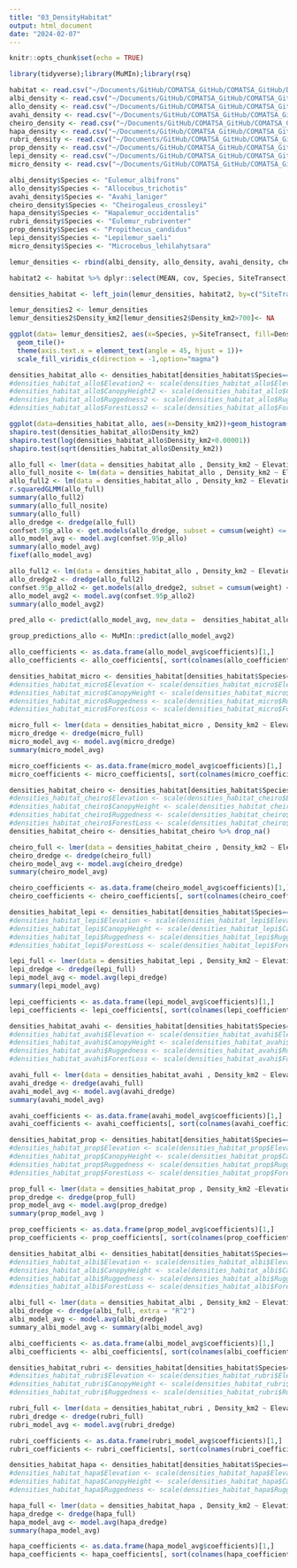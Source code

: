 ```yaml
---
title: "03_DensityHabitat"
output: html_document
date: "2024-02-07"
---
```


```r
knitr::opts_chunk$set(echo = TRUE)
```

```r
library(tidyverse);library(MuMIn);library(rsq)

habitat <- read.csv("~/Documents/GitHub/COMATSA_GitHub/COMATSA_GitHub/Data/habitat_covs.csv") 
albi_density <- read.csv("~/Documents/GitHub/COMATSA_GitHub/COMATSA_GitHub/Data/albi_dat.csv")
allo_density <- read.csv("~/Documents/GitHub/COMATSA_GitHub/COMATSA_GitHub/Data/allocebus_dat.csv")
avahi_density <- read.csv("~/Documents/GitHub/COMATSA_GitHub/COMATSA_GitHub/Data/avahi_dat.csv")
cheiro_density <- read.csv("~/Documents/GitHub/COMATSA_GitHub/COMATSA_GitHub/Data/cheirogaleus_dat.csv")
hapa_density <- read.csv("~/Documents/GitHub/COMATSA_GitHub/COMATSA_GitHub/Data/hapa_dat.csv")
rubri_density <- read.csv("~/Documents/GitHub/COMATSA_GitHub/COMATSA_GitHub/Data/rubriventer_dat.csv")
prop_density <- read.csv("~/Documents/GitHub/COMATSA_GitHub/COMATSA_GitHub/Data/prop_dat.csv")
lepi_density <- read.csv("~/Documents/GitHub/COMATSA_GitHub/COMATSA_GitHub/Data/lepilemur_dat.csv")
micro_density <- read.csv("~/Documents/GitHub/COMATSA_GitHub/COMATSA_GitHub/Data/microcebus_dat.csv")

albi_density$Species <- "Eulemur_albifrons"
allo_density$Species <- "Allocebus_trichotis"
avahi_density$Species <- "Avahi_laniger"
cheiro_density$Species <- "Cheirogaleus_crossleyi"
hapa_density$Species <- "Hapalemur_occidentalis"
rubri_density$Species <- "Eulemur_rubriventer"
prop_density$Species <- "Propithecus_candidus"
lepi_density$Species <- "Lepilemur_saeli"
micro_density$Species <- "Microcebus_lehilahytsara"

lemur_densities <- rbind(albi_density, allo_density, avahi_density, cheiro_density, hapa_density, rubri_density, prop_density, lepi_density, micro_density) %>% dplyr::select(Site_Transect, Site, Transect, Density_km2, Species) %>% rename(SiteTransect = Site_Transect)

habitat2 <- habitat %>% dplyr::select(MEAN, cov, Species, SiteTransect) %>%pivot_wider(names_from = cov, values_from = MEAN)

densities_habitat <- left_join(lemur_densities, habitat2, by=c("SiteTransect", "Species"))

```
```r

lemur_densities2 <- lemur_densities
lemur_densities2$Density_km2[lemur_densities2$Density_km2>700]<- NA

ggplot(data= lemur_densities2, aes(x=Species, y=SiteTransect, fill=Density_km2))+
  geom_tile()+
  theme(axis.text.x = element_text(angle = 45, hjust = 1))+
  scale_fill_viridis_c(direction = -1,option="magma")

```


```r

densities_habitat_allo <- densities_habitat[densities_habitat$Species=="Allocebus_trichotis",]
#densities_habitat_allo$Elevation2 <- scale(densities_habitat_allo$Elevation)
#densities_habitat_allo$CanopyHeight2 <- scale(densities_habitat_allo$CanopyHeight)
#densities_habitat_allo$Ruggedness2 <- scale(densities_habitat_allo$Ruggedness)
#densities_habitat_allo$ForestLoss2 <- scale(densities_habitat_allo$ForestLoss)

ggplot(data=densities_habitat_allo, aes(x=Density_km2))+geom_histogram()
shapiro.test(densities_habitat_allo$Density_km2)
shapiro.test(log(densities_habitat_allo$Density_km2+0.00001))
shapiro.test(sqrt(densities_habitat_allo$Density_km2))

allo_full <- lmer(data = densities_habitat_allo , Density_km2 ~ Elevation + CanopyHeight+ Ruggedness+ForestLoss +(1|Site), na.action = "na.fail")
allo_full_nosite <- lm(data = densities_habitat_allo , Density_km2 ~ Elevation + CanopyHeight+ Ruggedness+ForestLoss, na.action = "na.fail")
allo_full2 <- lm(data = densities_habitat_allo , Density_km2 ~ Elevation + CanopyHeight+ Ruggedness+ForestLoss+Site, na.action = "na.fail")
r.squaredGLMM(allo_full)
summary(allo_full2)
summary(allo_full_nosite)
summary(allo_full)
allo_dredge <- dredge(allo_full)
confset.95p_allo <- get.models(allo_dredge, subset = cumsum(weight) <= .95)
allo_model_avg <- model.avg(confset.95p_allo)
summary(allo_model_avg)
fixef(allo_model_avg)

allo_full2 <- lm(data = densities_habitat_allo , Density_km2 ~ Elevation + CanopyHeight+ Ruggedness+ForestLoss, na.action = "na.fail")
allo_dredge2 <- dredge(allo_full2)
confset.95p_allo2 <- get.models(allo_dredge2, subset = cumsum(weight) <= .95)
allo_model_avg2 <- model.avg(confset.95p_allo2)
summary(allo_model_avg2)

pred_allo <- predict(allo_model_avg, new_data =  densities_habitat_allo)

group_predictions_allo <- MuMIn::predict(allo_model_avg2)

allo_coefficients <- as.data.frame(allo_model_avg$coefficients)[1,]
allo_coefficients <- allo_coefficients[, sort(colnames(allo_coefficients))]


```

```r

densities_habitat_micro <- densities_habitat[densities_habitat$Species=="Microcebus_lehilahytsara",]
#densities_habitat_micro$Elevation <- scale(densities_habitat_micro$Elevation)
#densities_habitat_micro$CanopyHeight <- scale(densities_habitat_micro$CanopyHeight)
#densities_habitat_micro$Ruggedness <- scale(densities_habitat_micro$Ruggedness)
#densities_habitat_micro$ForestLoss <- scale(densities_habitat_micro$ForestLoss)

micro_full <- lmer(data = densities_habitat_micro , Density_km2 ~ Elevation + CanopyHeight + Ruggedness+ForestLoss + (1|Site),na.action = "na.fail")
micro_dredge <- dredge(micro_full)
micro_model_avg <- model.avg(micro_dredge)
summary(micro_model_avg)

micro_coefficients <- as.data.frame(micro_model_avg$coefficients)[1,]
micro_coefficients <- micro_coefficients[, sort(colnames(micro_coefficients))]


```

```r

densities_habitat_cheiro <- densities_habitat[densities_habitat$Species=="Cheirogaleus_crossleyi",]
#densities_habitat_cheiro$Elevation <- scale(densities_habitat_cheiro$Elevation)
#densities_habitat_cheiro$CanopyHeight <- scale(densities_habitat_cheiro$CanopyHeight)
#densities_habitat_cheiro$Ruggedness <- scale(densities_habitat_cheiro$Ruggedness)
#densities_habitat_cheiro$ForestLoss <- scale(densities_habitat_cheiro$ForestLoss)
densities_habitat_cheiro <- densities_habitat_cheiro %>% drop_na()

cheiro_full <- lmer(data = densities_habitat_cheiro , Density_km2 ~ Elevation + CanopyHeight + Ruggedness +ForestLoss+ (1|Site), na.action = "na.fail")
cheiro_dredge <- dredge(cheiro_full)
cheiro_model_avg <- model.avg(cheiro_dredge)
summary(cheiro_model_avg)

cheiro_coefficients <- as.data.frame(cheiro_model_avg$coefficients)[1,]
cheiro_coefficients <- cheiro_coefficients[, sort(colnames(cheiro_coefficients))]

```

```r

densities_habitat_lepi <- densities_habitat[densities_habitat$Species=="Lepilemur_saeli",]
#densities_habitat_lepi$Elevation <- scale(densities_habitat_lepi$Elevation)
#densities_habitat_lepi$CanopyHeight <- scale(densities_habitat_lepi$CanopyHeight)
#densities_habitat_lepi$Ruggedness <- scale(densities_habitat_lepi$Ruggedness)
#densities_habitat_lepi$ForestLoss <- scale(densities_habitat_lepi$ForestLoss)

lepi_full <- lmer(data = densities_habitat_lepi , Density_km2 ~ Elevation + CanopyHeight +Ruggedness +ForestLoss+ (1|Site),na.action = "na.fail")
lepi_dredge <- dredge(lepi_full)
lepi_model_avg <- model.avg(lepi_dredge)
summary(lepi_model_avg)

lepi_coefficients <- as.data.frame(lepi_model_avg$coefficients)[1,]
lepi_coefficients <- lepi_coefficients[, sort(colnames(lepi_coefficients))]


```

```r

densities_habitat_avahi <- densities_habitat[densities_habitat$Species=="Avahi_laniger",]
#densities_habitat_avahi$Elevation <- scale(densities_habitat_avahi$Elevation)
#densities_habitat_avahi$CanopyHeight <- scale(densities_habitat_avahi$CanopyHeight)
#densities_habitat_avahi$Ruggedness <- scale(densities_habitat_avahi$Ruggedness)
#densities_habitat_avahi$ForestLoss <- scale(densities_habitat_avahi$ForestLoss)

avahi_full <- lmer(data = densities_habitat_avahi , Density_km2 ~ Elevation + CanopyHeight+ Ruggedness+ForestLoss+ (1|Site),na.action = "na.fail")
avahi_dredge <- dredge(avahi_full)
avahi_model_avg <- model.avg(avahi_dredge)
summary(avahi_model_avg)

avahi_coefficients <- as.data.frame(avahi_model_avg$coefficients)[1,]
avahi_coefficients <- avahi_coefficients[, sort(colnames(avahi_coefficients))]


```

```r

densities_habitat_prop <- densities_habitat[densities_habitat$Species=="Propithecus_candidus",]
#densities_habitat_prop$Elevation <- scale(densities_habitat_prop$Elevation)
#densities_habitat_prop$CanopyHeight <- scale(densities_habitat_prop$CanopyHeight)
#densities_habitat_prop$Ruggedness <- scale(densities_habitat_prop$Ruggedness)
#densities_habitat_prop$ForestLoss <- scale(densities_habitat_prop$ForestLoss)

prop_full <- lmer(data = densities_habitat_prop , Density_km2 ~Elevation + CanopyHeight+ Ruggedness+ForestLoss+ (1|Site),na.action = "na.fail")
prop_dredge <- dredge(prop_full)
prop_model_avg <- model.avg(prop_dredge)
summary(prop_model_avg )

prop_coefficients <- as.data.frame(prop_model_avg$coefficients)[1,]
prop_coefficients <- prop_coefficients[, sort(colnames(prop_coefficients))]


```

```r

densities_habitat_albi <- densities_habitat[densities_habitat$Species=="Eulemur_albifrons",]
#densities_habitat_albi$Elevation <- scale(densities_habitat_albi$Elevation)
#densities_habitat_albi$CanopyHeight <- scale(densities_habitat_albi$CanopyHeight)
#densities_habitat_albi$Ruggedness <- scale(densities_habitat_albi$Ruggedness)
#densities_habitat_albi$ForestLoss <- scale(densities_habitat_albi$ForestLoss)

albi_full <- lmer(data = densities_habitat_albi , Density_km2 ~ Elevation + CanopyHeight + Ruggedness +ForestLoss+ (1|Site),na.action = "na.fail")
albi_dredge <- dredge(albi_full, extra = "R^2")
albi_model_avg <- model.avg(albi_dredge)
summary_albi_model_avg <- summary(albi_model_avg)

albi_coefficients <- as.data.frame(albi_model_avg$coefficients)[1,]
albi_coefficients <- albi_coefficients[, sort(colnames(albi_coefficients))]


```

```r

densities_habitat_rubri <- densities_habitat[densities_habitat$Species=="Eulemur_rubriventer",]
#densities_habitat_rubri$Elevation <- scale(densities_habitat_rubri$Elevation)
#densities_habitat_rubri$CanopyHeight <- scale(densities_habitat_rubri$CanopyHeight)
#densities_habitat_rubri$Ruggedness <- scale(densities_habitat_rubri$Ruggedness)

rubri_full <- lmer(data = densities_habitat_rubri , Density_km2 ~ Elevation + CanopyHeight + Ruggedness +ForestLoss+ (1|Site),na.action = "na.fail")
rubri_dredge <- dredge(rubri_full)
rubri_model_avg <- model.avg(rubri_dredge)

rubri_coefficients <- as.data.frame(rubri_model_avg$coefficients)[1,]
rubri_coefficients <- rubri_coefficients[, sort(colnames(rubri_coefficients))]


```

```r

densities_habitat_hapa <- densities_habitat[densities_habitat$Species=="Hapalemur_occidentalis",]
#densities_habitat_hapa$Elevation <- scale(densities_habitat_hapa$Elevation)
#densities_habitat_hapa$CanopyHeight <- scale(densities_habitat_hapa$CanopyHeight)
#densities_habitat_hapa$Ruggedness <- scale(densities_habitat_hapa$Ruggedness)

hapa_full <- lmer(data = densities_habitat_hapa , Density_km2 ~ Elevation + CanopyHeight + Ruggedness + ForestLoss+(1|Site), na.action = "na.fail")
hapa_dredge <- dredge(hapa_full)
hapa_model_avg <- model.avg(hapa_dredge)
summary(hapa_model_avg)

hapa_coefficients <- as.data.frame(hapa_model_avg$coefficients)[1,]
hapa_coefficients <- hapa_coefficients[, sort(colnames(hapa_coefficients))]


```


